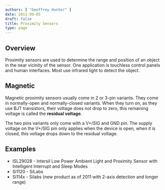 ```yaml
---
authors: [ "Geoffrey Hunter" ]
date: 2011-09-05
draft: false
title: Proximity Sensors
type: page
---
```



## Overview

Proximity sensors are used to determine the range and position of an object in the near vicinity of the sensor. One application is touchless control panels and human interfaces. Most use infrared light  to detect the object.

## Magnetic

Magnetic proximity sensors usually come in 2 or 3-pin variants. They come in normally-open and normally-closed variants. When they turn on, as they use BJT transistors, their voltage does not drop to zero, this remaining voltage is called the **residual voltage**.

The two pins variants only come with a V+/SIG and GND pin. The supply voltage on the V+/SIG pin only applies when the device is open, when it is closed, this voltage drops down to the residual voltage.

## Examples

* ISL29028 - Intersil Low Power Ambient Light and Proximity Sensor with Intelligent Interrupt and Sleep Modes
* Si1120 - SiLabs
* Si114x - Silabs (new product as of 2011 with 2-axis detection and longer range)
